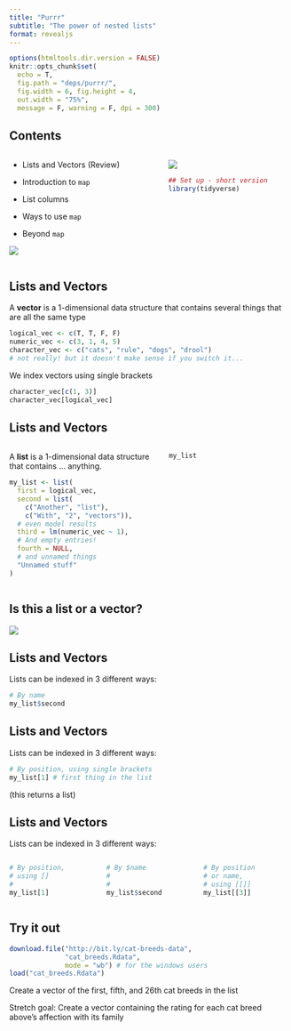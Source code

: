 ```yaml
---
title: "Purrr"
subtitle: "The power of nested lists"
format: revealjs
---
```



```r
options(htmltools.dir.version = FALSE)
knitr::opts_chunk$set(
  echo = T,
  fig.path = "deps/purrr/",
  fig.width = 6, fig.height = 4, 
  out.width = "75%", 
  message = F, warning = F, dpi = 300)
```


## Contents

::: columns

::: {.column width="55%"}

- Lists and Vectors (Review)

- Introduction to `map`

- List columns

- Ways to use `map`

- Beyond `map`


![](https://purrr.tidyverse.org/logo.png){fig-alt="Purrr package hex sticker"}
:::

::: {.column width="45%"}

![](https://media.giphy.com/media/VbnUQpnihPSIgIXuZv/giphy.gif){fig-alt="A cat hissing at a computer"}
```r
## Set up - short version
library(tidyverse)
```
:::
:::

## Lists and Vectors {#review}

A **vector** is a 1-dimensional data structure that contains several things that are all the same type

```r
logical_vec <- c(T, T, F, F)
numeric_vec <- c(3, 1, 4, 5)
character_vec <- c("cats", "rule", "dogs", "drool") 
# not really! but it doesn't make sense if you switch it...
```

We index vectors using single brackets

```r
character_vec[c(1, 3)]
character_vec[logical_vec]
```


## Lists and Vectors

::: columns

::: {.column width="50%"}
A **list** is a 1-dimensional data structure that contains ... anything.

```r
my_list <- list(
  first = logical_vec,
  second = list(
    c("Another", "list"), 
    c("With", "2", "vectors")),
  # even model results
  third = lm(numeric_vec ~ 1), 
  # And empty entries!
  fourth = NULL, 
  # and unnamed things
  "Unnamed stuff" 
)
```
:::

::: {.column width="40%"}

```r
my_list
```
:::

:::

## Is this a list or a vector?

![](https://media.giphy.com/media/UotLuplZSzKRa/giphy.gif){fig-alt="5 cats in a hanging closet shelf, arranged vertically. The cats are pawing each other and the shelf is swaying precariously."
fig-align="center"}

## Lists and Vectors

Lists can be indexed in 3 different ways:

```r
# By name
my_list$second
```
## Lists and Vectors

Lists can be indexed in 3 different ways:

```r
# By position, using single brackets
my_list[1] # first thing in the list
```

(this returns a list)

## Lists and Vectors

Lists can be indexed in 3 different ways:

::: columns

::: {.column .small width="33%"}

```r
# By position, 
# using []
#
my_list[1] 
```
:::

::: {.column .small width="33%"}

```r
# By $name
#
#
my_list$second
```
:::

::: {.column .small width="33%"}
```r
# By position
# or name, 
# using [[]]
my_list[[3]]
```
:::

:::


## Try it out {background-color="#0080FF"}

```r
download.file("http://bit.ly/cat-breeds-data",
              "cat_breeds.Rdata", 
              mode = "wb") # for the windows users
load("cat_breeds.Rdata")
```

Create a vector of the first, fifth, and 26th cat breeds in the list

Stretch goal: Create a vector containing the rating for each cat breed above's affection with its family

